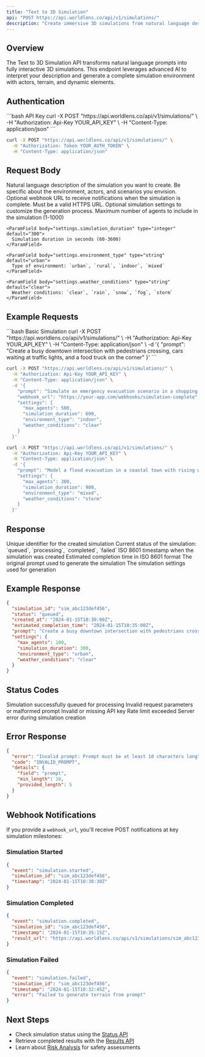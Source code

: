 ```yaml
---
title: "Text to 3D Simulation"
api: "POST https://api.worldlens.co/api/v1/simulations/"
description: "Create immersive 3D simulations from natural language descriptions"
---
```


## Overview

The Text to 3D Simulation API transforms natural language prompts into fully interactive 3D simulations. This endpoint leverages advanced AI to interpret your description and generate a complete simulation environment with actors, terrain, and dynamic elements.

## Authentication

<CodeGroup>
```bash API Key
curl -X POST "https://api.worldlens.co/api/v1/simulations/" \
  -H "Authorization: Api-Key YOUR_API_KEY" \
  -H "Content-Type: application/json"
```

```bash Token
curl -X POST "https://api.worldlens.co/api/v1/simulations/" \
  -H "Authorization: Token YOUR_AUTH_TOKEN" \
  -H "Content-Type: application/json"
```
</CodeGroup>

## Request Body

<ParamField body="prompt" type="string" required>
  Natural language description of the simulation you want to create. Be specific about the environment, actors, and scenarios you envision.
</ParamField>

<ParamField body="webhook_url" type="string">
  Optional webhook URL to receive notifications when the simulation is complete. Must be a valid HTTPS URL.
</ParamField>

<ParamField body="settings" type="object">
  Optional simulation settings to customize the generation process.
  
  <Expandable title="settings properties">
    <ParamField body="settings.max_agents" type="integer" default="100">
      Maximum number of agents to include in the simulation (1-1000)
    </ParamField>
    
    <ParamField body="settings.simulation_duration" type="integer" default="300">
      Simulation duration in seconds (60-3600)
    </ParamField>
    
    <ParamField body="settings.environment_type" type="string" default="urban">
      Type of environment: `urban`, `rural`, `indoor`, `mixed`
    </ParamField>
    
    <ParamField body="settings.weather_conditions" type="string" default="clear">
      Weather conditions: `clear`, `rain`, `snow`, `fog`, `storm`
    </ParamField>
  </Expandable>
</ParamField>

## Example Requests

<CodeGroup>
```bash Basic Simulation
curl -X POST "https://api.worldlens.co/api/v1/simulations/" \
  -H "Authorization: Api-Key YOUR_API_KEY" \
  -H "Content-Type: application/json" \
  -d '{
    "prompt": "Create a busy downtown intersection with pedestrians crossing, cars waiting at traffic lights, and a food truck on the corner"
  }'
```

```bash Advanced Simulation
curl -X POST "https://api.worldlens.co/api/v1/simulations/" \
  -H "Authorization: Api-Key YOUR_API_KEY" \
  -H "Content-Type: application/json" \
  -d '{
    "prompt": "Simulate an emergency evacuation scenario in a shopping mall with multiple exits, crowds of people, and emergency vehicles arriving",
    "webhook_url": "https://your-app.com/webhooks/simulation-complete",
    "settings": {
      "max_agents": 500,
      "simulation_duration": 600,
      "environment_type": "indoor",
      "weather_conditions": "clear"
    }
  }'
```

```bash Disaster Scenario
curl -X POST "https://api.worldlens.co/api/v1/simulations/" \
  -H "Authorization: Api-Key YOUR_API_KEY" \
  -H "Content-Type: application/json" \
  -d '{
    "prompt": "Model a flood evacuation in a coastal town with rising water levels, emergency responders, and residents moving to higher ground",
    "settings": {
      "max_agents": 300,
      "simulation_duration": 900,
      "environment_type": "mixed",
      "weather_conditions": "storm"
    }
  }'
```
</CodeGroup>

## Response

<ResponseField name="simulation_id" type="string">
  Unique identifier for the created simulation
</ResponseField>

<ResponseField name="status" type="string">
  Current status of the simulation: `queued`, `processing`, `completed`, `failed`
</ResponseField>

<ResponseField name="created_at" type="string">
  ISO 8601 timestamp when the simulation was created
</ResponseField>

<ResponseField name="estimated_completion_time" type="string">
  Estimated completion time in ISO 8601 format
</ResponseField>

<ResponseField name="prompt" type="string">
  The original prompt used to generate the simulation
</ResponseField>

<ResponseField name="settings" type="object">
  The simulation settings used for generation
</ResponseField>

## Example Response

```json
{
  "simulation_id": "sim_abc123def456",
  "status": "queued",
  "created_at": "2024-01-15T10:30:00Z",
  "estimated_completion_time": "2024-01-15T10:35:00Z",
  "prompt": "Create a busy downtown intersection with pedestrians crossing, cars waiting at traffic lights, and a food truck on the corner",
  "settings": {
    "max_agents": 100,
    "simulation_duration": 300,
    "environment_type": "urban",
    "weather_conditions": "clear"
  }
}
```

## Status Codes

<ResponseField name="201" type="Created">
  Simulation successfully queued for processing
</ResponseField>

<ResponseField name="400" type="Bad Request">
  Invalid request parameters or malformed prompt
</ResponseField>

<ResponseField name="401" type="Unauthorized">
  Invalid or missing API key
</ResponseField>

<ResponseField name="429" type="Too Many Requests">
  Rate limit exceeded
</ResponseField>

<ResponseField name="500" type="Internal Server Error">
  Server error during simulation creation
</ResponseField>

## Error Response

```json
{
  "error": "Invalid prompt: Prompt must be at least 10 characters long",
  "code": "INVALID_PROMPT",
  "details": {
    "field": "prompt",
    "min_length": 10,
    "provided_length": 5
  }
}
```

## Webhook Notifications

If you provide a `webhook_url`, you'll receive POST notifications at key simulation milestones:

### Simulation Started
```json
{
  "event": "simulation.started",
  "simulation_id": "sim_abc123def456",
  "timestamp": "2024-01-15T10:30:30Z"
}
```

### Simulation Completed
```json
{
  "event": "simulation.completed",
  "simulation_id": "sim_abc123def456",
  "timestamp": "2024-01-15T10:35:15Z",
  "result_url": "https://api.worldlens.co/api/v1/simulations/sim_abc123def456/"
}
```

### Simulation Failed
```json
{
  "event": "simulation.failed",
  "simulation_id": "sim_abc123def456",
  "timestamp": "2024-01-15T10:32:45Z",
  "error": "Failed to generate terrain from prompt"
}
```

## Next Steps

- Check simulation status using the [Status API](/api-reference/simulation/status)
- Retrieve completed results with the [Results API](/api-reference/simulation/results)
- Learn about [Risk Analysis](/api-reference/risk/route-analysis) for safety assessments 